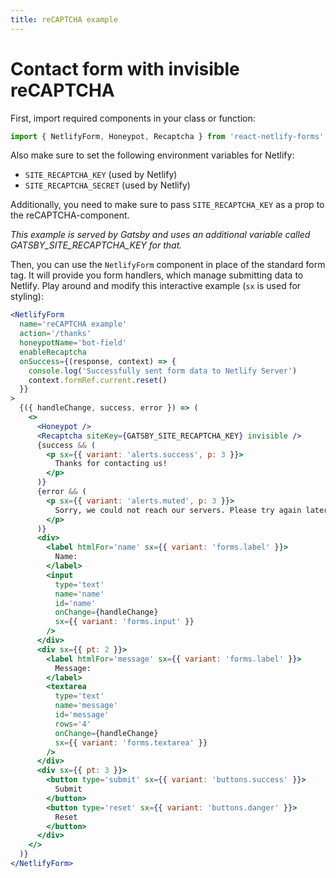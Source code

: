 ```yaml
---
title: reCAPTCHA example
---
```


# Contact form with invisible reCAPTCHA

First, import required components in your class or function:

```js
import { NetlifyForm, Honeypot, Recaptcha } from 'react-netlify-forms'
```

Also make sure to set the following environment variables for Netlify:

- `SITE_RECAPTCHA_KEY` (used by Netlify)
- `SITE_RECAPTCHA_SECRET` (used by Netlify)

Additionally, you need to make sure to pass `SITE_RECAPTCHA_KEY` as a prop to the reCAPTCHA-component.

_This example is served by Gatsby and uses an additional variable called GATSBY_SITE_RECAPTCHA_KEY for that._

Then, you can use the `NetlifyForm` component in place of the standard form tag. It will provide you form handlers, which manage submitting data to Netlify. Play around and modify this interactive example (`sx` is used for styling):

```jsx live
<NetlifyForm
  name='reCAPTCHA example'
  action='/thanks'
  honeypotName='bot-field'
  enableRecaptcha
  onSuccess={(response, context) => {
    console.log('Successfully sent form data to Netlify Server')
    context.formRef.current.reset()
  }}
>
  {({ handleChange, success, error }) => (
    <>
      <Honeypot />
      <Recaptcha siteKey={GATSBY_SITE_RECAPTCHA_KEY} invisible />
      {success && (
        <p sx={{ variant: 'alerts.success', p: 3 }}>
          Thanks for contacting us!
        </p>
      )}
      {error && (
        <p sx={{ variant: 'alerts.muted', p: 3 }}>
          Sorry, we could not reach our servers. Please try again later.
        </p>
      )}
      <div>
        <label htmlFor='name' sx={{ variant: 'forms.label' }}>
          Name:
        </label>
        <input
          type='text'
          name='name'
          id='name'
          onChange={handleChange}
          sx={{ variant: 'forms.input' }}
        />
      </div>
      <div sx={{ pt: 2 }}>
        <label htmlFor='message' sx={{ variant: 'forms.label' }}>
          Message:
        </label>
        <textarea
          type='text'
          name='message'
          id='message'
          rows='4'
          onChange={handleChange}
          sx={{ variant: 'forms.textarea' }}
        />
      </div>
      <div sx={{ pt: 3 }}>
        <button type='submit' sx={{ variant: 'buttons.success' }}>
          Submit
        </button>
        <button type='reset' sx={{ variant: 'buttons.danger' }}>
          Reset
        </button>
      </div>
    </>
  )}
</NetlifyForm>
```
